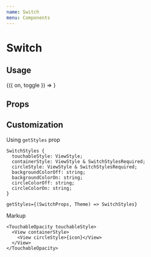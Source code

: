```yaml
---
name: Switch
menu: Components
---
```




# Switch

## Usage

<Playground>
  <Box>
    <Toggle initial={true}>
      {({ on, toggle }) => <Switch value={on} onPress={toggle} />}
    </Toggle>
  </Box>
</Playground>

## Props

<Props of={Switch} />

## Customization

Using `getStyles` prop

```
SwitchStyles {
  touchableStyle: ViewStyle;
  containerStyle: ViewStyle & SwitchStylesRequired;
  circleStyle: ViewStyle & SwitchStylesRequired;
  backgroundColorOff: string;
  backgroundColorOn: string;
  circleColorOff: string;
  circleColorOn: string;
}

getStyles={(SwitchProps, Theme) => SwitchStyles}
```

Markup

```tsx
<TouchableOpacity touchableStyle>
  <View containerStyle>
    <View circleStyle>{icon}</View>
  </View>
</TouchableOpacity>
```
